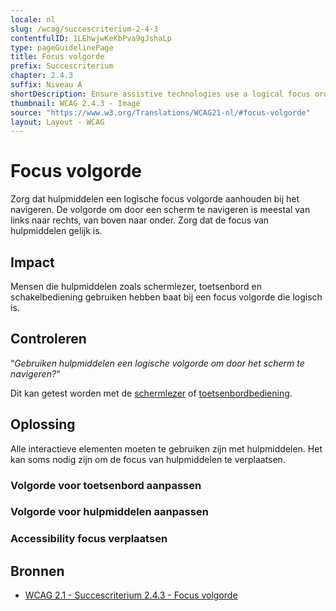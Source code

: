 ```yaml
---
locale: nl
slug: /wcag/succescriterium-2-4-3
contentfulID: 1LEhwjwKeKbPva9gJshaLp
type: pageGuidelinePage
title: Focus volgorde
prefix: Succescriterium
chapter: 2.4.3
suffix: Niveau A
shortDescription: Ensure assistive technologies use a logical focus order when navigating.
thumbnail: WCAG 2.4.3 - Image
source: "https://www.w3.org/Translations/WCAG21-nl/#focus-volgorde"
layout: Layout - WCAG
---
```


# Focus volgorde

Zorg dat hulpmiddelen een logische focus volgorde aanhouden bij het navigeren. De volgorde om door een scherm te navigeren is meestal van links naar rechts, van boven naar onder. Zorg dat de focus van hulpmiddelen gelijk is.

## Impact

Mensen die hulpmiddelen zoals schermlezer, toetsenbord en schakelbediening gebruiken hebben baat bij een focus volgorde die logisch is.

## Controleren

“*Gebruiken hulpmiddelen een logische volgorde om door het scherm te navigeren?*“

Dit kan getest worden met de [schermlezer](/nl/stats/screen-reader) of [toetsenbordbediening](/nl/stats/keyboard-access).

## Oplossing

Alle interactieve elementen moeten te gebruiken zijn met hulpmiddelen. Het kan soms nodig zijn om de focus van hulpmiddelen te verplaatsen.

### Volgorde voor toetsenbord aanpassen

<CodeSample id="keyboard-order" locale="nl"/>

### Volgorde voor hulpmiddelen aanpassen

<CodeSample id="accessibility-order" locale="nl"/>

### Accessibility focus verplaatsen

<CodeSample id="accessibility-focus" locale="nl"/>

## Bronnen

- [WCAG 2.1 - Succescriterium 2.4.3 - Focus volgorde](https://www.w3.org/Translations/WCAG21-nl/#focus-volgorde)